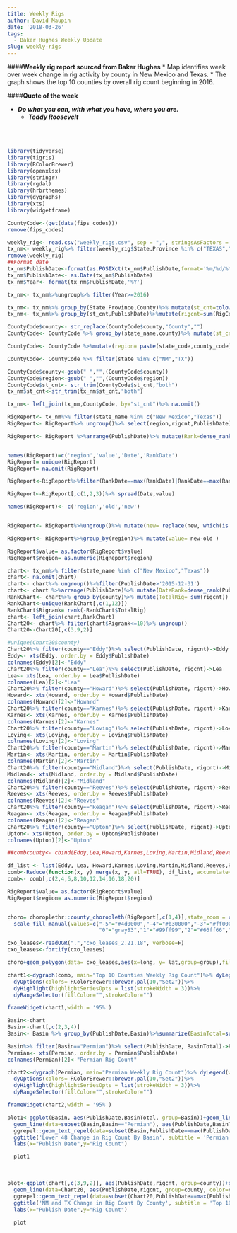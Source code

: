 ```yaml
---
title: Weekly Rigs
author: David Maupin
date: '2018-03-26'
tags:
  - Baker Hughes Weekly Update
slug: weekly-rigs
---
```



####**Weekly rig report sourced from Baker Hughes**
* Map identifies week over week change in rig activity by county in New Mexico and Texas.
* The graph shows the top 10 counties by overall rig count beginning in 2016.

####**Quote of the week**

* ***Do what you can, with what you have, where you are.***
    + ***Teddy Roosevelt***

<br>
<br>
```r
library(tidyverse)
library(tigris)
library(RColorBrewer)
library(openxlsx)
library(stringr)
library(rgdal)
library(hrbrthemes)
library(dygraphs)
library(xts)
library(widgetframe)
```



```r
CountyCode<-(get(data(fips_codes)))
remove(fips_codes)
```

```r
weekly_rig<- read.csv("weekly_rigs.csv", sep = ",", stringsAsFactors = F)
tx_nm<- weekly_rig%>% filter(weekly_rig$State.Province %in% c("TEXAS","NEW MEXICO","OKLAHOMA"))%>% select(State.Province,County,Basin,Location,Trajectory,PublishDate,RigCount,Year)
remove(weekly_rig)
##Format date
tx_nm$PublishDate<-format(as.POSIXct(tx_nm$PublishDate,format='%m/%d/%Y'),format="%Y-%m-%d")
tx_nm$PublishDate<- as.Date(tx_nm$PublishDate)
tx_nm$Year<- format(tx_nm$PublishDate,'%Y')

tx_nm<- tx_nm%>%ungroup%>% filter(Year>=2016)
```

```r
tx_nm<- tx_nm%>% group_by(State.Province,County)%>% mutate(st_cnt=tolower(paste(State.Province,"_",County, sep="", collapse=NULL)))
tx_nm<- tx_nm%>% group_by(st_cnt,PublishDate)%>%mutate(rigcnt=sum(RigCount))%>%select(st_cnt,rigcnt,PublishDate,Basin)%>% distinct()
```

```r
CountyCode$county<- str_replace(CountyCode$county,"County","")
CountyCode<- CountyCode %>% group_by(state_name,county)%>% mutate(st_cnt= tolower(paste(state_name,"_",county,sep="", collapse=NULL)))%>%ungroup()

CountyCode<- CountyCode %>%mutate(region= paste(state_code,county_code))

CountyCode<- CountyCode %>% filter(state %in% c("NM","TX"))

```

```r
CountyCode$county<-gsub(" ","",(CountyCode$county))
CountyCode$region<-gsub(" ","",(CountyCode$region))
CountyCode$st_cnt<- str_trim(CountyCode$st_cnt,"both")
tx_nm$st_cnt<-str_trim(tx_nm$st_cnt,"both")
```

```r
tx_nm<- left_join(tx_nm,CountyCode, by="st_cnt")%>% na.omit()
```

```r
RigReport<- tx_nm%>% filter(state_name %in% c("New Mexico","Texas"))
RigReport<- RigReport%>% ungroup()%>% select(region,rigcnt,PublishDate)

RigReport<- RigReport %>%arrange(PublishDate)%>% mutate(Rank=dense_rank(PublishDate))


names(RigReport)=c('region','value','Date','RankDate')
RigReport= unique(RigReport)
RigReport= na.omit(RigReport)

RigReport<-RigReport%>%filter(RankDate==max(RankDate)|RankDate==max(RankDate)-1)

RigReport<-RigReport[,c(1,2,3)]%>% spread(Date,value)

names(RigReport)<- c('region','old','new')


RigReport<- RigReport%>%ungroup()%>% mutate(new= replace(new, which(is.na(new)),0), old= replace(old, which(is.na(old)),0))

RigReport<- RigReport%>%group_by(region)%>% mutate(value= new-old )

RigReport$value= as.factor(RigReport$value)
RigReport$region= as.numeric(RigReport$region)
```


```r
chart<- tx_nm%>% filter(state_name %in% c("New Mexico","Texas"))
chart<- na.omit(chart)
chart<- chart%>% ungroup()%>%filter(PublishDate>'2015-12-31') 
chart<- chart %>%arrange(PublishDate)%>% mutate(DateRank=dense_rank(PublishDate))
RankChart<- chart%>% group_by(county)%>% mutate(TotalRig= sum(rigcnt))
RankChart<-unique(RankChart[,c(1,12)])
RankChart$Rigrank= rank(-RankChart$TotalRig)
chart<- left_join(chart,RankChart)
Chart20<- chart%>% filter(chart$Rigrank<=10)%>% ungroup()
Chart20<-Chart20[,c(3,9,2)]
```



```r
#unique(Chart20$county)
Chart20%>% filter(county=="Eddy")%>% select(PublishDate, rigcnt)->Eddy
Eddy<- xts(Eddy, order.by = Eddy$PublishDate)
colnames(Eddy)[2]<-"Eddy"
Chart20%>% filter(county=="Lea")%>% select(PublishDate, rigcnt)->Lea
Lea<- xts(Lea, order.by = Lea$PublishDate)
colnames(Lea)[2]<-"Lea"
Chart20%>% filter(county=="Howard")%>% select(PublishDate, rigcnt)->Howard
Howard<- xts(Howard, order.by = Howard$PublishDate)
colnames(Howard)[2]<-"Howard"
Chart20%>% filter(county=="Karnes")%>% select(PublishDate, rigcnt)->Karnes
Karnes<- xts(Karnes, order.by = Karnes$PublishDate)
colnames(Karnes)[2]<-"Karnes"
Chart20%>% filter(county=="Loving")%>% select(PublishDate, rigcnt)->Loving
Loving<- xts(Loving, order.by = Loving$PublishDate)
colnames(Loving)[2]<-"Loving"
Chart20%>% filter(county=="Martin")%>% select(PublishDate, rigcnt)->Martin
Martin<- xts(Martin, order.by = Martin$PublishDate)
colnames(Martin)[2]<-"Martin"
Chart20%>% filter(county=="Midland")%>% select(PublishDate, rigcnt)->Midland
Midland<- xts(Midland, order.by = Midland$PublishDate)
colnames(Midland)[2]<-"Midland"
Chart20%>% filter(county=="Reeves")%>% select(PublishDate, rigcnt)->Reeves
Reeves<- xts(Reeves, order.by = Reeves$PublishDate)
colnames(Reeves)[2]<-"Reeves"
Chart20%>% filter(county=="Reagan")%>% select(PublishDate, rigcnt)->Reagan
Reagan<- xts(Reagan, order.by = Reagan$PublishDate)
colnames(Reagan)[2]<-"Reagan"
Chart20%>% filter(county=="Upton")%>% select(PublishDate, rigcnt)->Upton
Upton<- xts(Upton, order.by = Upton$PublishDate)
colnames(Upton)[2]<-"Upton"
```

```r
##combcounty<- cbind(Eddy,Lea,Howard,Karnes,Loving,Martin,Midland,Reeves,Reagan,Upton)

df_list <- list(Eddy, Lea, Howard,Karnes,Loving,Martin,Midland,Reeves,Reagan,Upton)
comb<-Reduce(function(x, y) merge(x, y, all=TRUE), df_list, accumulate=FALSE)
comb<- comb[,c(2,4,6,8,10,12,14,16,18,20)]
```

```r

RigReport$value= as.factor(RigReport$value)
RigReport$region= as.numeric(RigReport$region)


choro= choroplethr::county_choropleth(RigReport[,c(1,4)],state_zoom = c("new mexico","texas"),reference_map = F, title= "Baker Hughes Week Over Week Change")+
  scale_fill_manual(values=c("-5"="#4d0000","-4"="#b30000","-3"="#ff0000","-2"="#ff4d4d","-1"="#ff9999",
                             "0"="gray83","1"="#99ff99","2"="#66ff66","3"="#33cc33","4"="#003300", "5"="#001a00","6"='#000000',"7"='#000000'))
```

```r
cxo_leases<-readOGR(".","cxo_leases_2.21.18", verbose=F)
cxo_leases<-fortify(cxo_leases)
```

```r
choro+geom_polygon(data= cxo_leases,aes(x=long, y= lat,group=group),fill="gold2")
```

```r
chart1<-dygraph(comb, main="Top 10 Counties Weekly Rig Count")%>% dyLegend(width=500)%>%
  dyOptions(colors= RColorBrewer::brewer.pal(10,"Set2"))%>%
  dyHighlight(highlightSeriesOpts = list(strokeWidth = 3))%>%
  dyRangeSelector(fillColor="",strokeColor="")

```

```r
frameWidget(chart1,width = '95%')
```



```r
Basin<-chart
Basin<-chart[,c(2,3,4)]
Basin<- Basin %>% group_by(PublishDate,Basin)%>%summarize(BasinTotal=sum(rigcnt))

Basin%>% filter(Basin=="Permian")%>% select(PublishDate, BasinTotal)->Permian
Permian<- xts(Permian, order.by = Permian$PublishDate)
colnames(Permian)[2]<-"Permian Rig Count"
```

```r
chart2<-dygraph(Permian, main="Permian Weekly Rig Count")%>% dyLegend(width=500)%>%
  dyOptions(colors= RColorBrewer::brewer.pal(10,"Set2"))%>%
  dyHighlight(highlightSeriesOpts = list(strokeWidth = 3))%>%
  dyRangeSelector(fillColor="",strokeColor="")
```

```r
frameWidget(chart2,width = '95%')
```

```r
plot1<-ggplot(Basin, aes(PublishDate,BasinTotal, group=Basin))+geom_line(color='grey', size=1, alpha=.5)+
  geom_line(data=subset(Basin,Basin=="Permian"), aes(PublishDate,BasinTotal, group=Basin,label=NULL),size=1,color="orange")+theme_minimal()+
  ggrepel::geom_text_repel(data=subset(Basin,PublishDate==max(PublishDate)),aes(PublishDate,BasinTotal, group=Basin,label=BasinTotal),min.segment.length = unit(.00001, "lines"))+ggrepel::geom_text_repel(data=subset(Basin,PublishDate=='2017-01-27'),aes(PublishDate,BasinTotal, group=Basin,label=Basin),min.segment.length = unit(.00001, "lines"))+
  ggtitle('Lower 48 Change in Rig Count By Basin', subtitle = 'Permian Basin Highlighted')+
  labs(x="Publish Date",y="Rig Count")

  plot1
```
<br>


```r
plot<-ggplot(chart[,c(3,9,2)], aes(PublishDate,rigcnt, group=county))+geom_line(color='grey', size=1, alpha=.5)+
  geom_line(data=Chart20, aes(PublishDate,rigcnt, group=county, color=county, label=NULL),size=1)+theme_minimal()+
  ggrepel::geom_text_repel(data=subset(Chart20,PublishDate==max(PublishDate)),aes(PublishDate,rigcnt, group=county,label=county),min.segment.length = unit(.00001, "lines"))+theme(legend.position="none")+
  ggtitle('NM and TX Change in Rig Count By County', subtitle = 'Top 10 Counties Highlighted')+
  labs(x="Publish Date",y="Rig Count")

  plot
```

<br>
<br>